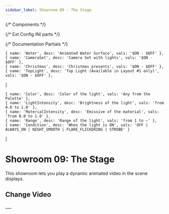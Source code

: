 ```yaml
---
sidebar_label: Showroom 09 - The Stage
---
```

{/* Components */}

{/* Ext Config INI parts */}

{/* Documentation Partials */}

    { name: 'Water', desc: 'Animated Water Surface', vals: '$ON - $OFF' },
    { name: 'CameraSet', desc: 'Camera Set with lights', vals: '$ON - $OFF' },
    { name: 'Christmas', desc: 'Christmas presents', vals: '$ON - $OFF' },
    { name: 'TopLight', desc: 'Top Light (Available in Layout #1 only)', vals: '$ON - $OFF' },
]

    { name: 'Color', desc: 'Color of the light', vals: 'Any from the Palette' },
    { name: 'LightIntensity', desc: 'Brightness of the light', vals: 'from 0.0 to 1.0' },
    { name: 'MaterialIntensity', desc: 'Emissive of the material', vals: 'from 0.0 to 1.0' },
    { name: 'Range', desc: 'Range of the light', vals: 'from 1 to ~' },
    { name: 'Condition', desc: 'When the light is ON', vals: 'OFF | ALWAYS_ON | NIGHT_SMOOTH | FLARE_FLICKERING | STROBE' }
]

# Showroom 09: The Stage

This showroom lets you play a dynamic animated video in the scene displays.

## Change Video

<StCodeBlock title="config.json" language="json"> </StCodeBlock>

<ShowroomObjects iniContent={ExtObjectsControl} properties={objectProperties} />
___

<ShowroomLights iniContent={ExtLightsControl} properties={lightProperties} />








